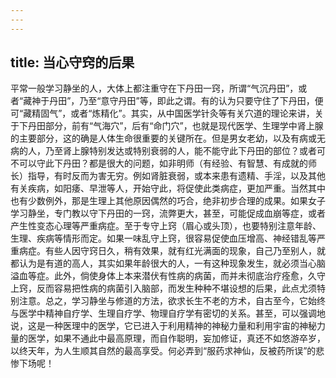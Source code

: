 ```yaml
---
---
---
```

title: 当心守窍的后果
---




平常一般学习静坐的人，大体上都注重守在下丹田一窍，所谓“气沉丹田”，或者“藏神于丹田”，乃至“意守丹田”等，即此之谓。有的认为只要守住了下丹田，便可“藏精固气”，或者“炼精化”。其实，从中国医学针灸等有关穴道的理论来讲，关于下丹田部分，前有“气海穴”，后有“命门穴”，也就是现代医学、生理学中肾上腺的主要部分，这的确是人体生命很重要的关键所在。但是男女老幼，以及有病或无病的人，乃至肾上腺特别发达或特别衰弱的人，能不能守此下丹田的部位？或者可不可以守此下丹田？都是很大的问题，如非明师（有经验、有智慧、有成就的师长）指导，有时反而为害无穷。例如肾脏衰弱，或本来患有遗精、手淫，以及其他有关疾病，如阳痿、早泄等人，开始守此，将促使此类病症，更加严重。当然其中也有少数例外，那是生理上其他原因偶然的巧合，绝非初步合理的成果。如果女子学习静坐，专门教以守下丹田的一窍，流弊更大，甚至，可能促成血崩等症，或者产生性变态心理等严重病症。至于专守上窍（眉心或头顶），也要特别注意年龄、生理、疾病等情形而定。如果一味乱守上窍，很容易促使血压增高、神经错乱等严重病症。有些人因守窍日久，稍有效果，就有红光满面的现象，自己乃至别人，就都认为是有道的高人，其实如果年龄很大的人，一有这种现象发生，就必须当心脑溢血等症。此外，倘使身体上本来潜伏有性病的病菌，而并未彻底治疗痊愈，久守上窍，反而容易把性病的病菌引入脑部，而发生种种不堪设想的后果，此点尤须特别注意。总之，学习静坐与修道的方法，欲求长生不老的方术，自古至今，它始终与医学中精神自疗学、生理自疗学、物理自疗学有密切的关系。甚至，可以强调地说，这是一种医理中的医学，它已进入于利用精神的神秘力量和利用宇宙的神秘力量的医学，如果不通此中最高原理，而自作聪明，妄加修证，真还不如悠游卒岁，以终天年，为人生顺其自然的最高享受。何必弄到“服药求神仙，反被药所误”的悲惨下场呢！